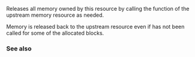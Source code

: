{{cpp/memory/unsynchronized_pool_resource/title|release}}
{{cpp/memory/unsynchronized_pool_resource/navbar}}
{{dcl begin}}
{{dcl|since=c++17| 1=
void release();
}}
{{dcl end}}

Releases all memory owned by this resource by calling the {{tt|deallocate}} function of the upstream memory resource as needed.

Memory is released back to the upstream resource even if {{tt|deallocate}} has not been called for some of the allocated blocks.

=== See also ===
{{dsc begin}}
{{dsc inc|cpp/memory/memory_resource/dsc deallocate}}
{{dsc end}}

{{langlinks|es|ja|ru|zh}}